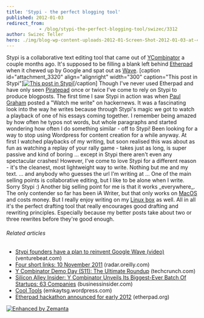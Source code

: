 ```yaml
---
title: 'Stypi - the perfect blogging tool'
published: 2012-01-03
redirect_from: 
            - /blog/stypi-the-perfect-blogging-tool/swizec/3312
author: Swizec Teller
hero: ./img/blog-wp-content-uploads-2012-01-Screen-Shot-2012-01-03-at-4.25.36-PM-300x214.png
---
```

Stypi is a collaborative text editing tool that came out of [YCombinator](http://www.ycombinator.com "Y Combinator") a couple months ago. It's supposed to be filling a blank left behind [Etherpad](http://etherpad.com/ "Etherpad test") when it chewed up by Google and spat out as [Wave](http://wave.google.com/ "Google Wave"). \[caption id="attachment_3320" align="alignright" width="300" caption="This post in Stypi"][![This post in Stypi](./img/blog-wp-content-uploads-2012-01-Screen-Shot-2012-01-03-at-4.25.36-PM-300x214.png "This post in Stypi")](http://swizec.com/blog/wp-content/uploads/2012/01/Screen-Shot-2012-01-03-at-4.25.36-PM.png)\[/caption] Though I've never used Etherpad and have only seen [Piratepad](http://piratepad.net/ "PiratePad") once or twice I've come to rely on Stypi to produce blogposts. The first time I saw Stypi in action was when [Paul Graham](http://paulgraham.com "Paul Graham (computer programmer)") posted a "Watch me write" on hackernews. It was a fascinating look into the way he writes because through Stypi's magic we got to watch a playback of one of his essays coming together. I remember being amazed by how often he typos not words, but whole paragraphs and started wondering how often I do something similar - off to Stypi! Been looking for a way to stop using Wordpress for content creation for a while anyway. At first I watched playbacks of my writing, but soon realised this was about as fun as watching a replay of your rally game - takes just as long, is super passive and kind of boring ... except in Stypi there aren't even any spectacular crashes! However, I've come to love Stypi for a different reason - it's the cleanest, most lightweight way to write. Nothing but me and my text. ... and anybody who guesses the url I'm writing at ... One of the main selling points is collaborative editing, but I like to be alone when I write. Sorry Stypi :) Another big selling point for me is that it works \_everywhere\_. The only contender so far has been iA Writer, but that only works on [MacOS](http://www.apple.com/macosx/ "Mac OS") and costs money. But I really enjoy writing on my [Linux box](http://www.kernel.org/ "Linux") as well. All in all it's the perfect drafting tool that really encourages good drafting and rewriting principles. Especially because my better posts take about two or three rewrites before they're good enough.

###### Related articles

- [Stypi founders have a plan to reinvent Google Wave (video)](http://venturebeat.com/2011/09/26/stypi/) (venturebeat.com)
- [Four short links: 10 November 2011](http://radar.oreilly.com/2011/11/four-short-links-10-november-2-2.html) (radar.oreilly.com)
- [Y Combinator Demo Day (S11): The Ultimate Roundup](http://techcrunch.com/2011/08/23/y-combinator-demo-day-the-ultimate-roundup/) (techcrunch.com)
- [Silicon Alley Insider: Y Combinator Unveils Its Biggest-Ever Batch Of Startups: 63 Companies](http://www.businessinsider.com/y-combinator-unveils-its-biggest-ever-batch-of-startups-63-companies-2011-8) (businessinsider.com)
- [Cool Tools](http://emkaytsg.wordpress.com/2011/10/30/cool-tools/) (emkaytsg.wordpress.com)
- [Etherpad hackathon announced for early 2012](http://etherpad.org/2011/12/06/etherpad-international-hackathon-2012/) (etherpad.org)

[![Enhanced by Zemanta](http://img.zemanta.com/zemified_e.png?x-id=b930305a-c73b-4500-9936-c43925223b20)](http://www.zemanta.com/ "Enhanced by Zemanta")